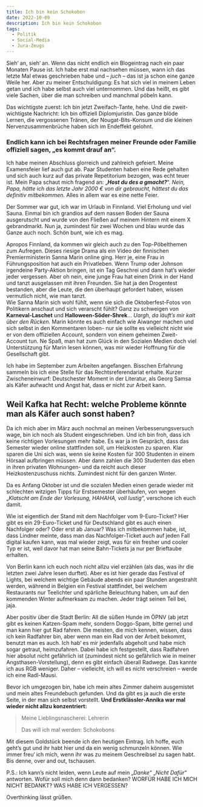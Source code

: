 ```yaml
---
title: Ich bin kein Schokobon
date: 2022-10-09
description: Ich bin kein Schokobon
tags:
  - Politik
  - Social-Media
  - Jura-Zeugs
---
```

Sieh‘ an, sieh‘ an. Wenn das nicht endlich ein Blogeintrag nach ein paar Monaten Pause ist. 
Ich habe erst mal nachsehen müssen, wann ich das letzte Mal etwas geschrieben habe und – *juch* – das ist ja schon eine ganze Weile her. 
Aber zu meiner Entschuldigung: Es hat sich viel in meinem Leben getan und ich habe selbst auch viel unternommen. Und das heißt, es gibt 
viele Sachen, über die man schreiben und manchmal pöbeln kann. 

Das wichtigste zuerst: Ich bin jetzt Zweifach-Tante, hehe. 
Und die zweit-wichtigste Nachricht: Ich bin offiziell Diplomjuristin. Das ganze blöde Lernen, die vergossenen Tränen, der Nougat-Bits-Konsum und die 
kleinen Nervenzusammenbrüche haben sich im Endeffekt gelohnt. 

### Endlich kann ich bei Rechtsfragen meiner Freunde oder Familie offiziell sagen, „es kommt drauf an“. 

Ich habe meinen Abschluss glorreich und zahlreich gefeiert. Meine Examensfeier lief auch gut ab. Paar Studenten haben eine Rede gehalten und sich auch 
kurz auf das private Repetitorium bezogen, was echt teuer ist. Mein Papa schaut mich fragend an: „***Host du des a gmacht?***“. *Nein, Papa, hätte ich das 
letzte Jahr 2000 € von dir gebraucht, hättest du das definitiv mitbekommen.* Alles in allem war es eine nette Feier.

Der Sommer war gut, ich war im Urlaub in Finnland. Viel Erholung und viel Sauna. Einmal bin ich grandios auf dem nassen Boden der Sauna 
ausgerutscht und wurde von den Fließen auf meinem Hintern mit einem X gebrandmarkt. Nun ja, zumindest für zwei Wochen und blau wurde das 
Ganze auch noch. Schön bunt, wie ich es mag.

Apropos Finnland, da kommen wir gleich auch zu den Top-Pöbelthemen zum Aufregen. Dieses riesige Drama als ein Video der finnischen Premierministerin 
Sanna Marin online ging. Herr je, eine Frau in Führungsposition hat auch ein Privatleben. Wenn Trump oder Johnson irgendeine Party-Aktion bringen, 
ist ein Tag Geschrei und dann hat’s wieder jeder vergessen. Aber oh nein, eine junge Frau hat einen Drink in der Hand und tanzt ausgelassen mit ihren 
Freunden. Sie hat ja den Drogentest bestanden, aber die Leute, die den überhaupt gefordert haben, wissen vermutlich nicht, wie man tanzt.  
Wie Sanna Marin sich wohl fühlt, wenn sie sich die Oktoberfest-Fotos von Politikern anschaut und sich verarscht fühlt? Ganz zu schweigen von **Karneval-Laschet** 
und **Halloween-Söder-Shrek**… *Uargh, da läuft’s mir kalt über den Rücken.*
Marin könnte es auch einfach wie Aiwanger machen und sich selbst in den Kommentaren loben- nur sie sollte es vielleicht nicht wie er von dem offiziellen 
Account, sondern von einem geheimen Zweit-Account tun.
Ne Spaß, man hat zum Glück in den Sozialen Medien doch viel Unterstützung für Marin lesen können, was mir wieder Hoffnung für die Gesellschaft gibt. 

Ich habe im September zum Arbeiten angefangen. Bisschen Erfahrung sammeln bis ich eine Stelle für das Rechtsreferendariat erhalte. 
Kurzer Zwischeneinwurf: Deutschester Moment in der Literatur, als Georg Samsa als Käfer aufwacht und Angst hat, dass er nicht zur Arbeit kann. 

## Weil Kafka hat Recht: welche Probleme könnte man als Käfer auch sonst haben?

Da ich mich aber im März auch nochmal an meinen Verbesserungsversuch wage, bin ich noch als Student eingeschrieben. Und ich bin froh, dass ich keine 
richtigen Vorlesungen mehr habe. Es war ja im Gespräch, dass das Semester wieder online stattfinden soll, um Heizkosten zu sparen. Klar sparen die Uni 
sich was, wenn sie keine Kosten für 300 Studenten in einem Hörsaal aufbringen müssen. Aber dann zahlen die 300 Studenten das eben in ihren privaten 
Wohnungen- und da reicht auch dieser Heizkostenzuschuss nichts. Zumindest nicht für den ganzen Winter. 

Da es Anfang Oktober ist und die sozialen Medien einen gerade wieder mit schlechten witzigen Tipps für Erstsemester überhäufen, von wegen „*Klatscht am Ende der 
Vorlesung, HAHAHA, voll lustig*“, verschone ich euch damit. 

Wie ist eigentlich der Stand mit dem Nachfolger vom 9-Euro-Ticket? Hier gibt es ein 29-Euro-Ticket und für Deutschland gibt es auch einen Nachfolger oder? 
Oder erst ab Januar?
Was ich mitbekommen habe, ist, dass Lindner meinte, dass man das Nachfolger-Ticket auch auf jeden Fall digital kaufen kann, was mal wieder zeigt, 
was für ein fresher und cooler Typ er ist, weil davor hat man seine Bahn-Tickets ja nur per Brieftaube erhalten.

Von Berlin kann ich euch noch nicht allzu viel erzählen (als das, was ihr die letzten zwei Jahre lesen durftet). Aber es ist hier gerade das Festival of 
Lights, bei welchem wichtige Gebäude abends ein paar Stunden angestrahlt werden, während in Belgien ein Festival stattfindet, bei welchem Restaurants 
nur Teelichter und spärliche Beleuchtung haben, um auf den kommenden Winter aufmerksam zu machen. Jeder trägt seinen Teil bei, jaja.

Aber positiv über die Stadt Berlin: All die süßen Hunde im ÖPNV (ab jetzt gibt es keinen Katzen-Spam mehr, sondern Doggo-Spam, bitte gerne) und 
man kann hier gut Rad fahren. Die meisten, die mich kennen, wissen, dass ich kein Radfahrer bin, aber wenn man ein Rad von der Arbeit bekommt, 
benutzt man es auch. Ich hab‘ es mir 
jedenfalls abgeholt und habe mich sogar getraut, heimzufahren. Dabei habe ich festgestellt, dass Radfahren hier absolut nicht gefährlich ist (zumindest 
nicht so gefährlich wie in meiner Angsthasen-Vorstellung), denn es gibt einfach überall Radwege. Das kannte ich aus RGB weniger. Daher – vielleicht, 
ich will es nicht verschreien – werde ich eine Radl-Mausi.

Bevor ich umgezogen bin, habe ich mein altes Zimmer daheim ausgemistet und mein altes Freundebuch gefunden. Und da gibt es ja auch die erste Seite, in 
der man sich selbst vorstellt. **Und Erstklässler-Annika war mal wieder nicht allzu konzentriert:**

> Meine Lieblingsnascherei: Lehrerin
>
> Das will ich mal werden: Schokobons

Mit diesem Goldstück beende ich den heutigen Eintrag. Ich hoffe, euch geht’s gut und ihr habt hier und da ein wenig schmunzeln können. Wie immer freu‘ ich 
mich, wenn ihr was zu meinem Geschreibsel zu sagen habt. Bis denne, over and out, tschausen. 

P.S.: Ich kann’s nicht leiden, wenn Leute auf mein „*Danke*“ „*Nicht Dafür*“ antworten. Wofür soll mich denn dann bedanken? WORFÜR HABE ICH MICH NICHT BEDANKT? 
WAS HABE ICH VERGESSEN?

Overthinking lässt grüßen.
